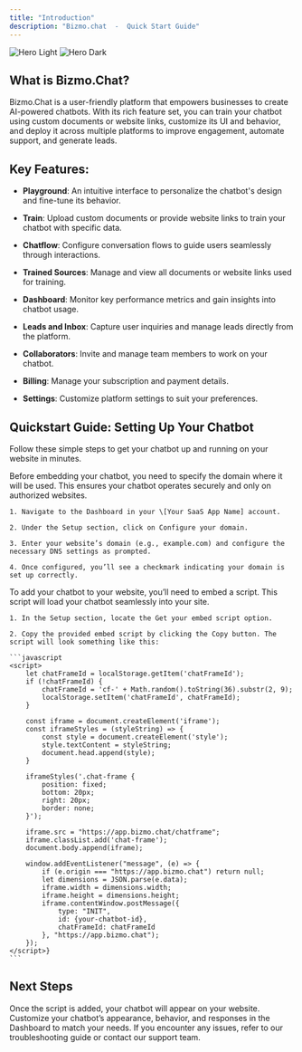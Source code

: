```yaml
---
title: "Introduction"
description: "Bizmo.chat  -  Quick Start Guide"
---
```


<img alt="Hero Light" classname="block dark:hidden" src="/images/hero.png" />

<img alt="Hero Dark" classname="hidden dark:block" src="/images/hero.png" />

## What is Bizmo.Chat?

Bizmo.Chat is a user-friendly platform that empowers businesses to create AI-powered chatbots. With its rich feature set, you can train your chatbot using custom documents or website links, customize its UI and behavior, and deploy it across multiple platforms to improve engagement, automate support, and generate leads.

## Key Features:

* **Playground**: An intuitive interface to personalize the chatbot's design and fine-tune its behavior.

* **Train**: Upload custom documents or provide website links to train your chatbot with specific data.

* **Chatflow**: Configure conversation flows to guide users seamlessly through interactions.

* **Trained Sources**: Manage and view all documents or website links used for training.

* **Dashboard**: Monitor key performance metrics and gain insights into chatbot usage.

* **Leads and Inbox**: Capture user inquiries and manage leads directly from the platform.

* **Collaborators**: Invite and manage team members to work on your chatbot.

* **Billing**: Manage your subscription and payment details.

* **Settings**: Customize platform settings to suit your preferences.

## Quickstart Guide: Setting Up Your Chatbot

Follow these simple steps to get your chatbot up and running on your website in minutes.

<Steps>
  <Step title="Configure Your Domain">
    Before embedding your chatbot, you need to specify the domain where it will be used. This ensures your chatbot operates securely and only on authorized websites.

    1. Navigate to the Dashboard in your \[Your SaaS App Name] account.

    2. Under the Setup section, click on Configure your domain.

    3. Enter your website’s domain (e.g., example.com) and configure the necessary DNS settings as prompted.

    4. Once configured, you’ll see a checkmark indicating your domain is set up correctly.
  </Step>

  <Step title="Get Your Embed Script">
    To add your chatbot to your website, you’ll need to embed a script. This script will load your chatbot seamlessly into your site.

    1. In the Setup section, locate the Get your embed script option.

    2. Copy the provided embed script by clicking the Copy button. The script will look something like this:

    ```javascript
    <script>
        let chatFrameId = localStorage.getItem('chatFrameId');
        if (!chatFrameId) {
            chatFrameId = 'cf-' + Math.random().toString(36).substr(2, 9);
            localStorage.setItem('chatFrameId', chatFrameId);
        }

        const iframe = document.createElement('iframe');
        const iframeStyles = (styleString) => {
            const style = document.createElement('style');
            style.textContent = styleString;
            document.head.append(style);
        }

        iframeStyles('.chat-frame {
            position: fixed;
            bottom: 20px;
            right: 20px;
            border: none;
        }');

        iframe.src = "https://app.bizmo.chat/chatframe";
        iframe.classList.add('chat-frame');
        document.body.append(iframe);

        window.addEventListener("message", (e) => {
            if (e.origin === "https://app.bizmo.chat") return null;
            let dimensions = JSON.parse(e.data);
            iframe.width = dimensions.width;
            iframe.height = dimensions.height;
            iframe.contentWindow.postMessage({
                type: "INIT",
                id: {your-chatbot-id},
                chatFrameId: chatFrameId
            }, "https://app.bizmo.chat");
        });
    </script>}
    ```
  </Step>

  <Step title=" Paste this script into the <head> section of your website's HTML code" />
</Steps>

## Next Steps

Once the script is added, your chatbot will appear on your website. Customize your chatbot’s appearance, behavior, and responses in the Dashboard to match your needs. If you encounter any issues, refer to our troubleshooting guide or contact our support team.

###
